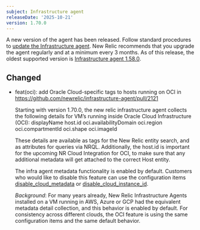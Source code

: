 ```yaml
---
subject: Infrastructure agent
releaseDate: '2025-10-21'
version: 1.70.0
---
```

A new version of the agent has been released. Follow standard procedures to [update the Infrastructure agent](https://docs.newrelic.com/docs/infrastructure/install-configure-manage-infrastructure/update-or-uninstall/update-infrastructure-agent).
New Relic recommends that you upgrade the agent regularly and at a minimum every 3 months. As of this release, the oldest supported version is [Infrastructure agent 1.58.0](https://docs.newrelic.com/docs/release-notes/infrastructure-release-notes/infrastructure-agent-release-notes/new-relic-infrastructure-agent-1580/).

## Changed
* feat(oci): add Oracle Cloud-specific tags to hosts running on OCI in https://github.com/newrelic/infrastructure-agent/pull/2121

  Starting with version 1.70.0, the new relic infrastructure agent collects the following details for VM’s running inside Oracle Cloud Infrastructure (OCI): 
  displayName
  host.id 
  oci.availabilityDomain
  oci.region
  oci.compartmentId
  oci.shape
  oci.imageId
  
  These details are available as tags for the New Relic entity search, and as attributes for queries via NRQL. Additionally, the host.id is important for the upcoming NR Cloud Integration for OCI, to make sure that any additional metadata will get attached to the correct Host entity.
  
  The infra agent metadata functionality is enabled by default. Customers who would like to disable this feature can use the configuration items [disable_cloud_metadata](https://docs.newrelic.com/docs/infrastructure/infrastructure-agent/configuration/infrastructure-agent-configuration-settings/#disable-cloud-metadata) or [disable_cloud_instance_id](https://docs.newrelic.com/docs/infrastructure/infrastructure-agent/configuration/infrastructure-agent-configuration-settings/#disable-cloud-instance-id).
  
  _Background_:
  For many years already, New Relic Infrastructure Agents installed on a VM running in AWS, Azure or GCP had the equivalent metadata detail collection, and this behavior is enabled by default. For consistency across different clouds, the OCI feature is using the same configuration items and the same default behavior.